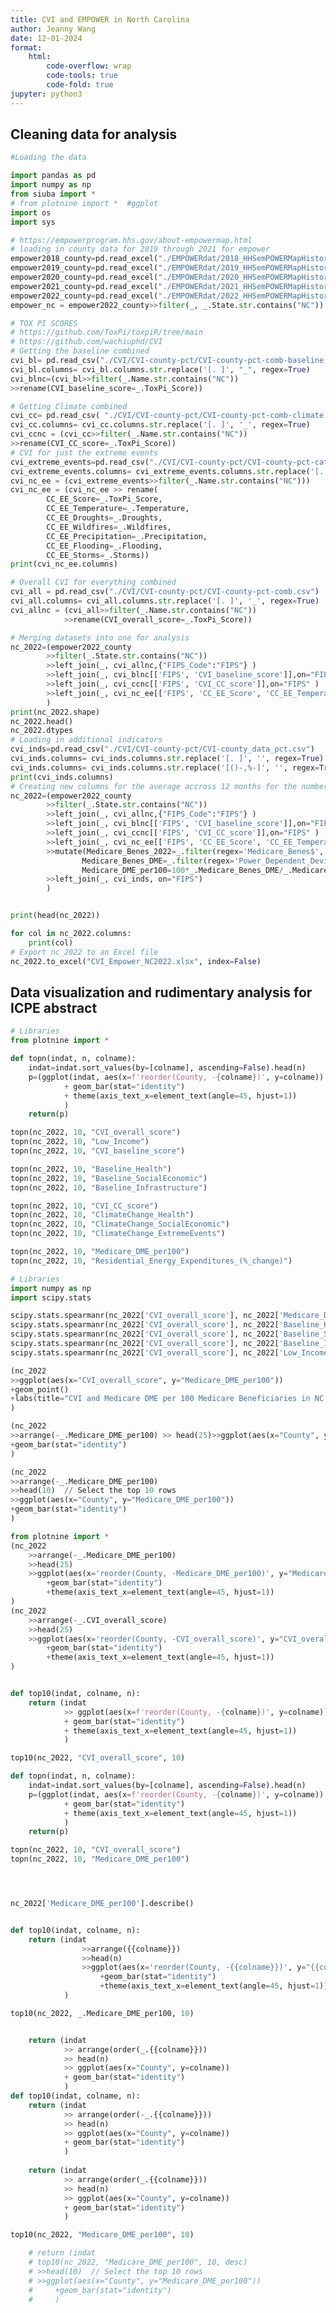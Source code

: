 ```yaml
---
title: CVI and EMPOWER in North Carolina
author: Jeanny Wang
date: 12-01-2024
format:  
    html:
        code-overflow: wrap
        code-tools: true
        code-fold: true
jupyter: python3
---
```


## Cleaning data for analysis  
```python
#Loading the data 

import pandas as pd
import numpy as np
from siuba import * 
# from plotnine import *  #ggplot
import os
import sys

# https://empowerprogram.hhs.gov/about-empowermap.html
# loading in county data for 2019 through 2021 for empower 
empower2018_county=pd.read_excel("./EMPOWERdat/2018_HHSemPOWERMapHistoricalDataset.xlsx", sheet_name="County")
empower2019_county=pd.read_excel("./EMPOWERdat/2019_HHSemPOWERMapHistoricalDataset.xlsx", sheet_name="County") 
empower2020_county=pd.read_excel("./EMPOWERdat/2020_HHSemPOWERMapHistoricalDataset.xlsx", sheet_name="County")
empower2021_county=pd.read_excel("./EMPOWERdat/2021_HHSemPOWERMapHistoricalDataset.xlsx", sheet_name="County")
empower2022_county=pd.read_excel("./EMPOWERdat/2022_HHSemPOWERMapHistoricalDataset.xlsx", sheet_name="County")
empower_nc = empower2022_county>>filter(_, _.State.str.contains("NC"))

# TOX PI SCORES 
# https://github.com/ToxPi/toxpiR/tree/main
# https://github.com/wachiuphd/CVI
# Getting the baseline combined 
cvi_bl= pd.read_csv("./CVI/CVI-county-pct/CVI-county-pct-comb-baseline.csv")
cvi_bl.columns= cvi_bl.columns.str.replace('[. ]', "_", regex=True)
cvi_blnc=(cvi_bl>>filter(_.Name.str.contains("NC"))
>>rename(CVI_baseline_score=_.ToxPi_Score))

# Getting Climate combined 
cvi_cc= pd.read_csv( "./CVI/CVI-county-pct/CVI-county-pct-comb-climate.csv")
cvi_cc.columns= cvi_cc.columns.str.replace('[. ]', '_', regex=True)
cvi_ccnc = (cvi_cc>>filter(_.Name.str.contains("NC"))
>>rename(CVI_CC_score=_.ToxPi_Score))
# CVI for just the extreme events 
cvi_extreme_events=pd.read_csv("./CVI/CVI-county-pct/CVI-county-pct-cat-CC-Extreme Events.csv")
cvi_extreme_events.columns= cvi_extreme_events.columns.str.replace('[. ]', '_', regex=True)
cvi_nc_ee = (cvi_extreme_events>>filter(_.Name.str.contains("NC")))
cvi_nc_ee = (cvi_nc_ee >> rename( 
        CC_EE_Score=_.ToxPi_Score,
        CC_EE_Temperature=_.Temperature,
        CC_EE_Droughts=_.Droughts,
        CC_EE_Wildfires=_.Wildfires,
        CC_EE_Precipitation=_.Precipitation,
        CC_EE_Flooding=_.Flooding,
        CC_EE_Storms=_.Storms))
print(cvi_nc_ee.columns)

# Overall CVI for everything combined 
cvi_all = pd.read_csv("./CVI/CVI-county-pct/CVI-county-pct-comb.csv")
cvi_all.columns= cvi_all.columns.str.replace('[. ]', '_', regex=True)
cvi_allnc = (cvi_all>>filter(_.Name.str.contains("NC")) 
            >>rename(CVI_overall_score=_.ToxPi_Score))

# Merging datasets into one for analysis 
nc_2022=(empower2022_county
        >>filter(_.State.str.contains("NC"))
        >>left_join(_, cvi_allnc,{"FIPS_Code":"FIPS"} )
        >>left_join(_, cvi_blnc[['FIPS', 'CVI_baseline_score']],on="FIPS" )
        >>left_join(_, cvi_ccnc[['FIPS', 'CVI_CC_score']],on="FIPS" )
        >>left_join(_, cvi_nc_ee[['FIPS', 'CC_EE_Score', 'CC_EE_Temperature', 'CC_EE_Droughts', 'CC_EE_Wildfires', 'CC_EE_Precipitation', 'CC_EE_Flooding', 'CC_EE_Storms']],on="FIPS")
        )
print(nc_2022.shape)
nc_2022.head()
nc_2022.dtypes
# Loading in additional indicators
cvi_inds=pd.read_csv("./CVI/CVI-county-pct/CVI-county_data_pct.csv")
cvi_inds.columns= cvi_inds.columns.str.replace('[. ]', '', regex=True)
cvi_inds.columns= cvi_inds.columns.str.replace('[()-,%-]', '', regex=True)
print(cvi_inds.columns)
# Creating new columns for the average accross 12 months for the number of Medicare Beneficiaries and the number of Medicare Beneficiaries with DME
nc_2022=(empower2022_county
        >>filter(_.State.str.contains("NC"))
        >>left_join(_, cvi_allnc,{"FIPS_Code":"FIPS"} )
        >>left_join(_, cvi_blnc[['FIPS', 'CVI_baseline_score']],on="FIPS" )
        >>left_join(_, cvi_ccnc[['FIPS', 'CVI_CC_score']],on="FIPS" )
        >>left_join(_, cvi_nc_ee[['FIPS', 'CC_EE_Score', 'CC_EE_Temperature', 'CC_EE_Droughts', 'CC_EE_Wildfires', 'CC_EE_Precipitation', 'CC_EE_Flooding', 'CC_EE_Storms']],on="FIPS")
        >>mutate(Medicare_Benes_2022=_.filter(regex='Medicare_Benes$', axis=1).mean(axis=1), 
                Medicare_Benes_DME=_.filter(regex='Power_Dependent_Devices_DME$', axis=1).mean(axis=1), 
                Medicare_DME_per100=100*_.Medicare_Benes_DME/_.Medicare_Benes_2022)
        >>left_join(_, cvi_inds, on="FIPS")
        )


print(head(nc_2022))

for col in nc_2022.columns:
    print(col)
# Export nc_2022 to an Excel file
nc_2022.to_excel("CVI_Empower_NC2022.xlsx", index=False)

```
## Data visualization and rudimentary analysis for ICPE abstract 
```python
# Libraries 
from plotnine import *

def topn(indat, n, colname):
    indat=indat.sort_values(by=[colname], ascending=False).head(n)
    p=(ggplot(indat, aes(x=f'reorder(County, -{colname})', y=colname))
            + geom_bar(stat="identity")
            + theme(axis_text_x=element_text(angle=45, hjust=1))
            )
    return(p)

topn(nc_2022, 10, "CVI_overall_score")
topn(nc_2022, 10, "Low_Income")
topn(nc_2022, 10, "CVI_baseline_score")

topn(nc_2022, 10, "Baseline_Health")
topn(nc_2022, 10, "Baseline_SocialEconomic")
topn(nc_2022, 10, "Baseline_Infrastructure")

topn(nc_2022, 10, "CVI_CC_score")
topn(nc_2022, 10, "ClimateChange_Health")
topn(nc_2022, 10, "ClimateChange_SocialEconomic")
topn(nc_2022, 10, "ClimateChange_ExtremeEvents")

topn(nc_2022, 10, "Medicare_DME_per100")
topn(nc_2022, 10, "Residential_Energy_Expenditures_(%_change)")

```

```python

# Libraries
import numpy as np
import scipy.stats

scipy.stats.spearmanr(nc_2022['CVI_overall_score'], nc_2022['Medicare_DME_per100'])
scipy.stats.spearmanr(nc_2022['CVI_overall_score'], nc_2022['Baseline_Health'])
scipy.stats.spearmanr(nc_2022['CVI_overall_score'], nc_2022['Baseline_SocialEconomic'])
scipy.stats.spearmanr(nc_2022['CVI_overall_score'], nc_2022['Baseline_Infrastructure'])
scipy.stats.spearmanr(nc_2022['CVI_overall_score'], nc_2022['Low_Income'])


```

```python

(nc_2022
>>ggplot(aes(x="CVI_overall_score", y="Medicare_DME_per100"))
+geom_point()
+labs(title="CVI and Medicare DME per 100 Medicare Beneficiaries in NC 2022", x="CVI Overall Score", y="Medicare DME per 100 Medicare Beneficiaries")
)

(nc_2022
>>arrange(-_.Medicare_DME_per100) >> head(25)>>ggplot(aes(x="County", y="Medicare_DME_per100"))
+geom_bar(stat="identity")
)

(nc_2022
>>arrange(-_.Medicare_DME_per100)  
>>head(10)  // Select the top 10 rows
>>ggplot(aes(x="County", y="Medicare_DME_per100"))
+geom_bar(stat="identity")
)


```

```python
from plotnine import *
(nc_2022
    >>arrange(-_.Medicare_DME_per100) 
    >>head(25)
    >>ggplot(aes(x='reorder(County, -Medicare_DME_per100)', y="Medicare_DME_per100"))
        +geom_bar(stat="identity")
        +theme(axis_text_x=element_text(angle=45, hjust=1))
)
(nc_2022
    >>arrange(-_.CVI_overall_score) 
    >>head(25)
    >>ggplot(aes(x='reorder(County, -CVI_overall_score)', y="CVI_overall_score"))
        +geom_bar(stat="identity")
        +theme(axis_text_x=element_text(angle=45, hjust=1))
)


def top10(indat, colname, n):
    return (indat
            >> ggplot(aes(x=f'reorder(County, -{colname})', y=colname))
            + geom_bar(stat="identity")
            + theme(axis_text_x=element_text(angle=45, hjust=1))
            )

top10(nc_2022, "CVI_overall_score", 10)

def topn(indat, n, colname):
    indat=indat.sort_values(by=[colname], ascending=False).head(n)
    p=(ggplot(indat, aes(x=f'reorder(County, -{colname})', y=colname))
            + geom_bar(stat="identity")
            + theme(axis_text_x=element_text(angle=45, hjust=1))
            )
    return(p)

topn(nc_2022, 10, "CVI_overall_score")
topn(nc_2022, 10, "Medicare_DME_per100")




nc_2022['Medicare_DME_per100'].describe()


def top10(indat, colname, n):
    return (indat
                >>arrange({{colname}}) 
                >>head(n)
                >>ggplot(aes(x='reorder(County, -{{colname}})', y="{{colname}}"))
                    +geom_bar(stat="identity")
                    +theme(axis_text_x=element_text(angle=45, hjust=1)) 
            )

top10(nc_2022, _.Medicare_DME_per100, 10)


    return (indat
            >> arrange(order(_.{{colname}}))
            >> head(n)
            >> ggplot(aes(x="County", y=colname))
            + geom_bar(stat="identity")
            )
def top10(indat, colname, n):
    return (indat
            >> arrange(order(-_.{{colname}}))
            >> head(n)
            >> ggplot(aes(x="County", y=colname))
            + geom_bar(stat="identity")
            )
            
    return (indat
            >> arrange(order(_.{{colname}}))
            >> head(n)
            >> ggplot(aes(x="County", y=colname))
            + geom_bar(stat="identity")
            )

top10(nc_2022, "Medicare_DME_per100", 10)

    # return (indat
    # top10(nc_2022, "Medicare_DME_per100", 10, desc)
    # >>head(10)  // Select the top 10 rows
    # >>ggplot(aes(x="County", y="Medicare_DME_per100"))
    #     +geom_bar(stat="identity")
    #     )

```

```python

```
```python

```